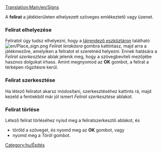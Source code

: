 [[Translation:Main/en/Signs]]

A '''felirat''' a játékterületen elhelyezett szöveges emlékeztető vagy üzenet. 

===Felirat elhelyezése===
Feliratot úgy tudsz elhelyezni, hogy a [[Main/en/Tájrendezés/Hu#A tájrendező eszköztár|tájrendező eszköztáron]] található  [[File:en/Place sign.png]] ''Felirat lerakásra'' gombra kattintasz, majd arra a játékmezőre, amelyiken a feliratot el szeretnéd helyezni. Ennek hatására a ''Felirat szerkesztése'' ablak jelenik meg, hogy a szövegbeviteli mezőjébe hasznos dolgokat írhass. Amint megnyomod az '''OK''' gombot, a felirat a térképen rögzítésre kerül.

===Felirat szerkesztése===
Ha létező feliratot akarsz módosítani, szerkesztéséhez kattints rá, majd kezeld a fentiekből már jól ismert ''Felirat szerkesztése'' ablakot.

===Felirat törlése===
Létező felirat törléséhez nyisd meg a feliratszerkesztő ablakot, és 
* töröld a szöveget, és nyomd meg az '''OK''' gombot, vagy
* nyomd meg a ''Töröl'' gombot.

[[Category:hu/Építés]]